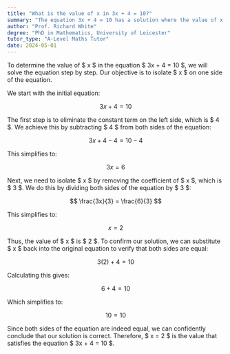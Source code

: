 ```yaml
---
title: "What is the value of x in 3x + 4 = 10?"
summary: "The equation 3x + 4 = 10 has a solution where the value of x is 2."
author: "Prof. Richard White"
degree: "PhD in Mathematics, University of Leicester"
tutor_type: "A-Level Maths Tutor"
date: 2024-05-01
---
```


To determine the value of $ x $ in the equation $ 3x + 4 = 10 $, we will solve the equation step by step. Our objective is to isolate $ x $ on one side of the equation.

We start with the initial equation:

$$
3x + 4 = 10
$$

The first step is to eliminate the constant term on the left side, which is $ 4 $. We achieve this by subtracting $ 4 $ from both sides of the equation:

$$
3x + 4 - 4 = 10 - 4
$$

This simplifies to:

$$
3x = 6
$$

Next, we need to isolate $ x $ by removing the coefficient of $ x $, which is $ 3 $. We do this by dividing both sides of the equation by $ 3 $:

$$
\frac{3x}{3} = \frac{6}{3}
$$

This simplifies to:

$$
x = 2
$$

Thus, the value of $ x $ is $ 2 $. To confirm our solution, we can substitute $ x $ back into the original equation to verify that both sides are equal:

$$
3(2) + 4 = 10
$$

Calculating this gives:

$$
6 + 4 = 10
$$

Which simplifies to:

$$
10 = 10
$$

Since both sides of the equation are indeed equal, we can confidently conclude that our solution is correct. Therefore, $ x = 2 $ is the value that satisfies the equation $ 3x + 4 = 10 $.
    